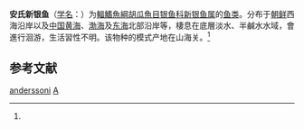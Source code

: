 {{Speciesbox
| genus = Neosalanx
| species = anderssoni
| status = NE
| status_system = IUCN3.1
| authority = (Rendahl, 1923)<ref name='id5415'>{{cite web| url =http://www.bioinfo.cn/db05/BjdwSpecies.php?action=view&id=5415| title =安氏新银鱼| work =《中国动物物种编目数据库》| publisher =中国科学院微生物研究所| author =中国科学院动物研究所| accessdate =2009-04-11| deadurl =yes| archiveurl =https://web.archive.org/web/20160305061707/http://www.bioinfo.cn/db05/BjdwSpecies.php?action=view&id=5415| archivedate =2016-03-05}}</ref>
}}

'''安氏新银鱼'''（[[学名|学名]]：{{lang|la|''Neosalanx anderssoni''}}）为[[輻鰭魚綱|輻鰭魚綱]][[胡瓜魚目|胡瓜魚目]][[银鱼科|银鱼科]][[新银鱼属|新银鱼属]]的[[鱼类|鱼类]]。分布于[[朝鲜|朝鲜]]西海沿岸以及[[中国|中国]][[黄海|黄海]]、[[渤海|渤海]]及[[东海|东海]]北部沿岸等，棲息在底層淡水、半鹹水水域，會進行洄游，生活習性不明。该物种的模式产地在山海关。<ref name='id5415'/>

== 参考文献 ==
{{reflist}}

{{Taxonbar|from=Q2114267}}

[[Category:新银鱼属|anderssoni]]
[[Category:1923年描述的鱼类|A]]